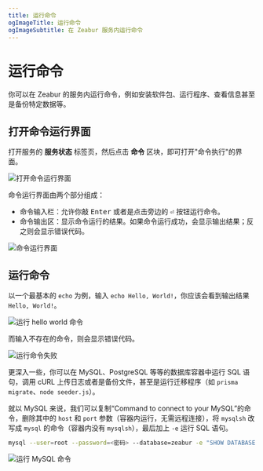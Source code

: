 ```yaml
---
title: 运行命令
ogImageTitle: 运行命令
ogImageSubtitle: 在 Zeabur 服务内运行命令
---
```


# 运行命令

你可以在 Zeabur 的服务内运行命令，例如安装软件包、运行程序、查看信息甚至是备份特定数据等。

## 打开命令运行界面

打开服务的 **服务状态** 标签页，然后点击 **命令** 区块，即可打开"命令执行"的界面。

![打开命令运行界面](/deploy/command-execution/open-command-executor.webp)

命令运行界面由两个部分组成：

- 命令输入栏：允许你敲 <kbd>Enter</kbd> 或者是点击旁边的 <kbd>⏎</kbd> 按钮运行命令。
- 命令输出区：显示命令运行的结果。如果命令运行成功，会显示输出结果；反之则会显示错误代码。

![命令运行界面](/deploy/command-execution/interface.webp)

## 运行命令

以一个最基本的 `echo` 为例，输入 `echo Hello, World!`，你应该会看到输出结果 `Hello, World!`。

![运行 hello world 命令](/deploy/command-execution/command-success.webp)

而输入不存在的命令，则会显示错误代码。

![运行命令失败](/deploy/command-execution/command-error.webp)

更深入一些，你可以在 MySQL、PostgreSQL 等等的数据库容器中运行 SQL 语句，调用 cURL 上传日志或者是备份文件，甚至是运行迁移程序（如 `prisma migrate`、`node seeder.js`）。

就以 MySQL 来说，我们可以复制“Command to connect to your MySQL”的命令，删除其中的 `host` 和 `port` 参数（容器内运行，无需远程连接），将 `mysqlsh` 改写成 `mysql` 的命令（容器内没有 `mysqlsh`），最后加上 `-e` 运行 SQL 语句。

```bash
mysql --user=root --password=<密码> --database=zeabur -e "SHOW DATABASES;"
```

![运行 MySQL 命令](/deploy/command-execution/mysql-example.webp)
